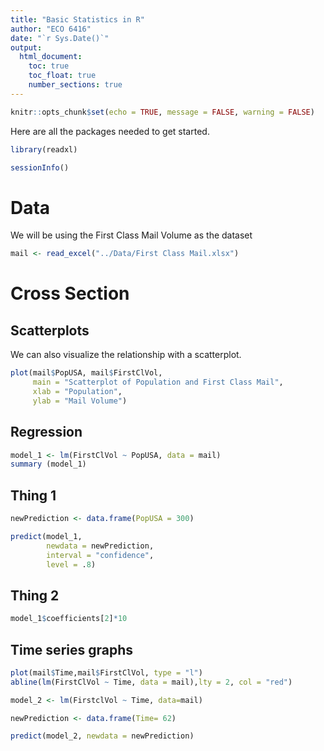 ```yaml
---
title: "Basic Statistics in R"
author: "ECO 6416"
date: "`r Sys.Date()`"
output: 
  html_document:
    toc: true
    toc_float: true
    number_sections: true
---
```


```r
knitr::opts_chunk$set(echo = TRUE, message = FALSE, warning = FALSE)
```

Here are all the packages needed to get started.

```r
library(readxl)

sessionInfo()
```

# Data

We will be using the First Class Mail Volume as the dataset

```r
mail <- read_excel("../Data/First Class Mail.xlsx")
```

# Cross Section

## Scatterplots

We can also visualize the relationship with a scatterplot.

```r
plot(mail$PopUSA, mail$FirstClVol,
     main = "Scatterplot of Population and First Class Mail",
     xlab = "Population",
     ylab = "Mail Volume")
```

## Regression

```r
model_1 <- lm(FirstClVol ~ PopUSA, data = mail)
summary (model_1)
```

## Thing 1 

```r

newPrediction <- data.frame(PopUSA = 300)

predict(model_1,
        newdata = newPrediction,
        interval = "confidence",
        level = .8)
```

## Thing 2

```r
model_1$coefficients[2]*10
```


## Time series graphs


```r
plot(mail$Time,mail$FirstClVol, type = "l")
abline(lm(FirstClVol ~ Time, data = mail),lty = 2, col = "red")

model_2 <- lm(FirstclVol ~ Time, data=mail)

newPrediction <- data.frame(Time= 62)

predict(model_2, newdata = newPrediction)
```

